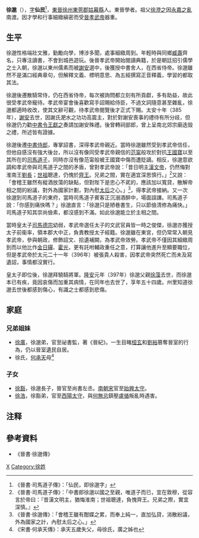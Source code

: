 '''徐邈'''（{{bd|344年||397年|catIdx=X}}），[[表字|字]]'''仙民'''<ref>《晉書·司馬道子傳》：「仙民，即徐邈字」</ref>，[[東晉|東晉]][[徐州_(古代)|徐州]][[東莞郡|東莞郡]][[姑幕縣|姑幕縣]]人。東晉學者。祖父[[徐澄之|徐澄之]]因[[永嘉之亂|永嘉之亂]]南渡。因才學和行事細緻縝密而受[[晉孝武帝|晉孝武帝]]器重。

== 生平 ==
徐邈性格端壯文雅，勤勵向學，博涉多聞，處事細緻周到。年輕時與同鄉[[臧壽|臧壽]]齊名，只專注讀書，不會到城邑遊玩。後晉孝武帝開始閱讀典籍，於是朝廷招引儒學之士入朝，徐邈以東州儒素而被[[謝安|謝安]]選中，後獲授中書舍人，在西省侍帝。徐邈雖然不是滿口經典章句，但解釋文義、標明意思、為五經撰寫正音釋義，學習的都取其法。

徐邈後遷散騎常侍，仍在西省侍帝，每次被詢問都立刻有所貢獻，多有助益，故此很受孝武帝寵待。孝武帝宴會後喜歡寫手詔賜給侍臣，不過文詞隨意甚至雜亂，徐邈都適時收改，使其文辭可觀，待孝武帝閱覽後才正式下賜。太安十年（385年），[[謝安|謝安]]去世，因謝氏淝水之功功高震主，對於對謝安喪事的禮待有所分歧，但徐邈仍力勸[[中書令|中書令]][[王獻之|王獻之]]奏請加謝安殊禮。後曾轉祠部郎，曾上呈南北郊宗廟迭毁之禮，所述皆有證據。

徐邈後遷[[中書侍郎|中書侍郎]]，專掌詔書，深得孝武帝親近。當時徐邈雖然受到孝武帝信任，但他自感沒有強大後台，所以沒有像同受孝武帝親信的[[范甯|范甯]]般攻於對抗[[王國寶|王國寶]]以至其所在的[[司馬道子|司馬道子]]，同時亦沒有像范甯般被王國寶中傷而遭貶謫。相反，徐邈意欲調和孝武帝與司馬道子之間的矛盾，曾對孝武帝說：「昔日明主[[漢文帝|漢文帝]]，仍然悔對淮南王[[劉長|劉長]]；[[司馬炎|世祖]]聰達，仍愧於[[司馬攸|齊王]]。兄弟之間，實在適宜深思慎行。」<ref>《晉書·司馬道子傳》：「中書郎徐邈以國之至親，唯道子而已，宜在敦穆，從容言於帝曰：『昔漢文明主，猶悔淮南；世祖聰達，負愧齊王。兄弟之際，實宜深慎。』</ref>又說：「會稽王雖然有縱酒放蕩的缺點，但對陛下是忠心不貮的，應該加以寬貸，散解帝相之間的紛議，對外為國家計劃，對內慰[[李陵容|太后]]之心。」<ref>《晉書·徐邈傳》：「會稽王雖有酣媟之累，而奉上純一，直加弘貸，消散紛議，外為國家之計，內慰太后之心。」</ref>，得孝武帝接納。又一次徐邈到司馬道子的東府，當時司馬道子賓客正沉溺酒醉中，場面諠譁。司馬道子說：「你感到痛快嗎？」徐邈直言：「徐邈只是陋巷書生，只以節儉清修為痛快。」司馬道子知其崇尚儉素，都沒感到不滿。如此徐邈能立於主相之間。

當時皇太子[[司馬德宗|司馬德宗]]幼弱，孝武帝選任太子的文武官員皆一時之俊傑，徐邈亦獲授太子前衞率，領本郡大中正，負責教授太子經籍。徐邈雖在東宮，但仍常常入朝見孝武帝，參與朝政，修飾詔文、拾遺補闕，為孝武帝效勞。孝武帝不僅因其細緻周到而以他比作[[金日磾|金日磾]]、[[霍光|霍光]]，更有託咐輔政重任之意，打算讓他進升至顯要職位，但是孝武帝於太元二十一年（396年）被張貴人殺害，因孝武帝突然死亡而未及寫遺詔，事情都沒實行。

皇太子即位後，徐邈拜驍騎將軍。[[隆安|隆安]]元年（397年）徐邈父親[[徐藻|徐藻]]去世，而徐邈本已有疾，竟因哀傷而加重其病情，在同年也去世了，享年五十四歲。州里知道徐邈去世後都感到傷心，有識之士都感到悲傷。

== 家庭 ==
=== 兄弟姐妹 ===
*[[徐廣|徐廣]]，徐邈弟，官至祕書監，著《晉紀》。一生目睹[[桓玄|桓玄]]和[[劉裕|劉裕]]篡奪晉室的行為，仍以晉室遺民自居。
*徐氏，[[何承天_(南朝)|何承天]]母<ref>《宋書·何承天傳》：承天五歲失父，母徐氏，廣之姊也</ref>

=== 子女 ===
*[[徐豁|徐豁]]，徐邈長子，晉官至尚書左丞。[[南朝宋|南朝宋]]官至[[始興|始興]][[太守|太守]]。
*[[徐浩|徐浩]]，徐豁弟，官至[[西陽|西陽]][[太守|太守]]，與[[何無忌|何無忌]]鎮壓[[盧循|盧循]]叛亂時遇害。

== 注释 ==

{{reflist}}

== 參考資料 ==
*《晉書·徐邈傳》

[[Category:东晋将军|X]]
[[Category:徐姓|Category:徐姓]]